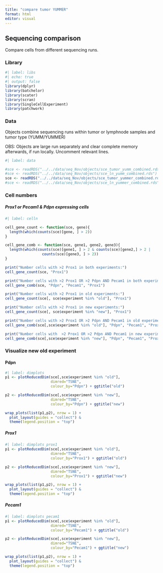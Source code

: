 ```yaml
---
title: "compare tumor YUMMER"
format: html
editor: visual
---
```


## Sequencing comparison

Compare cells from different sequencing runs.

### Library

```r
#| label: libs
#| echo: true
#| output: false
library(dplyr)
library(batchelor)
library(scater)
library(scran)
library(SingleCellExperiment)
library(patchwork)
```

### Data

Objects combine sequencing runs within tumor or lymphnode samples and tumor type (YUMM/YUMMER)

OBS: Objects are large run separately and clear complete memory afterwards, if run locally. Uncomment relevant lines.

```r
#| label: data

#sce <- readRDS("../../data/seq_Nov/objects/sce_tumor_yumm_combined.rds")
#sce <- readRDS("../../data/seq_Nov/objects/sce_ln_yumm_combined.rds")
sce <- readRDS("../../data/seq_Nov/objects/sce_tumor_yummer_combined.rds")
#sce <- readRDS("../../data/seq_Nov/objects/sce_ln_yummer_combined.rds")


```

### Cell numbers

##### Prox1 or Pecam1 & Pdpn expressing cells

```r
#| label: celln

cell_gene_count <- function(sce, gene){
  length(which(counts(sce)[gene, ] > 2))
}

cell_gene_comb <- function(sce, gene1, gene2, gene3){
  length(which(counts(sce)[gene1, ] > 2 & counts(sce)[gene2,] > 2 | 
                 counts(sce)[gene3, ] > 2))
}

print("Number cells with >2 Prox1 in both experiments:")
cell_gene_count(sce, "Prox1")

print("Number cells with >2 Prox1 OR >2 Pdpn AND Pecam1 in both experiments:")
cell_gene_comb(sce, "Pdpn", "Pecam1", "Prox1")

print("Number cells with >2 Prox1 in old experiments:")
cell_gene_count(sce[, sce$experiment %in% "old"], "Prox1")

print("Number cells with >2 Prox1 in new experiments:")
cell_gene_count(sce[, sce$experiment %in% "new"], "Prox1")

print("Number cells with >2 Prox1 OR >2 Pdpn AND Pecam1 in old experiment:")
cell_gene_comb(sce[,sce$experiment %in% "old"], "Pdpn", "Pecam1", "Prox1")

print("Number cells with  >2 Prox1 OR >2 Pdpn AND Pecam1 in new experiment:")
cell_gene_comb(sce[,sce$experiment %in% "new"], "Pdpn", "Pecam1", "Prox1")


```

### Visualize new old experiment

#### Pdpn

```r
#| label: dimplots
p1 <- plotReducedDim(sce[,sce$experiment %in% "old"], 
                     dimred="TSNE", 
                     colour_by="Pdpn") + ggtitle("old")

p2 <- plotReducedDim(sce[,sce$experiment %in% "new"], 
                     dimred="TSNE", 
                     colour_by="Pdpn") + ggtitle("new")

wrap_plots(list(p1,p2), nrow = 1) + 
  plot_layout(guides = "collect") &
  theme(legend.position = "top")

```

##### Prox1

```r
#| label: dimplots prox1
p1 <- plotReducedDim(sce[,sce$experiment %in% "old"], 
                     dimred="TSNE", 
                     colour_by="Prox1") + ggtitle("old")

p2 <- plotReducedDim(sce[,sce$experiment %in% "new"], 
                     dimred="TSNE", 
                     colour_by="Prox1") + ggtitle("new")

wrap_plots(list(p1,p2), nrow = 1) + 
  plot_layout(guides = "collect") &
  theme(legend.position = "top")
```

##### Pecam1

```r
#| label: dimplots pecam1
p1 <- plotReducedDim(sce[,sce$experiment %in% "old"], 
                     dimred="TSNE", 
                     colour_by="Pecam1") + ggtitle("old")

p2 <- plotReducedDim(sce[,sce$experiment %in% "new"], 
                     dimred="TSNE", 
                     colour_by="Pecam1") + ggtitle("new")

wrap_plots(list(p1,p2), nrow = 1) + 
  plot_layout(guides = "collect") &
  theme(legend.position = "top")
```
